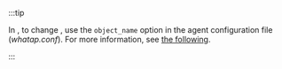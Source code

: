 :::tip

In <Cmdname sid="instance_list" className="uitext" />, to change <Cmdname sid="server_name" className="uitext" />, use the `object_name` option in the agent configuration file (*whatap.conf*). For more information, see [the following](agent-dbx-settings#naming).

:::
